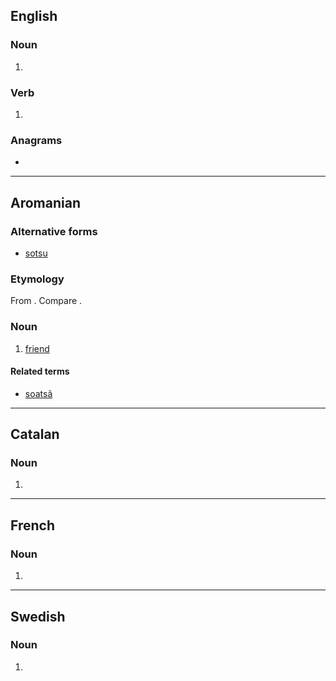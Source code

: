 ==English==

===Noun===
{{head|en|noun plural form}}

# {{plural of|sot|lang=en}}

===Verb===
{{head|en|verb form}}

# {{en-third-person singular of|sot}}

===Anagrams===
* {{anagrams|en|OSTs|SSTO|osts|toss}}

----

==Aromanian==

===Alternative forms===
* [[sotsu]]

===Etymology===
From {{inh|rup|la|socius}}. Compare {{cog|ro|soț}}.

===Noun===
{{head|rup|noun|g=m|plural|sots}}

# [[friend]]

====Related terms====
* [[soatsã]]

----

==Catalan==

===Noun===
{{head|ca|noun form}}

# {{plural of|sot|lang=ca}}

----

==French==

===Noun===
{{head|fr|noun plural form|g=m}}

# {{plural of|sot|lang=fr}}

----

==Swedish==

===Noun===
{{head|sv|noun form}}

# {{sv-noun-form-indef-gen|sot}}